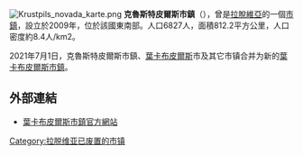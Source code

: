{{unreferenced|time=2016-10-18T13:33:57+00:00}}
[[File:Krustpils_novada_karte.png|right]]
'''克魯斯特皮爾斯市鎮'''（{{lang-lv|Krustpils novads}}），曾是[[拉脫維亞|拉脫維亞]]的一個[[拉脫維亞行政區劃|市鎮]]，設立於2009年，位於該國東南部。人口6827人，面積812.2平方公里，人口密度約8.4人/km2。

2021年7月1日，克魯斯特皮爾斯市鎮、[[葉卡布皮爾斯|葉卡布皮爾斯]]市及其它市镇合并为新的[[葉卡布皮爾斯市鎮|葉卡布皮爾斯市鎮]]。

==外部連結==
* [http://jekabpilsnovads.lv/ 葉卡布皮爾斯市鎮官方網站] {{Wayback|url=http://jekabpilsnovads.lv/ |date=20210728140356 }} {{lv}} {{en}}

{{Latvia-geo-stub}}
[[Category:拉脱维亚已废置的市镇|Category:拉脱维亚已废置的市镇]]